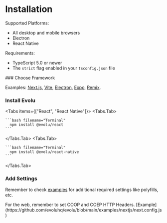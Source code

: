 
# Installation

Supported Platforms:

- All desktop and mobile browsers
- Electron
- React Native

Requirements:

- TypeScript 5.0 or newer
- The `strict` flag enabled in your `tsconfig.json` file

<Steps>
### Choose Framework

Examples: [Next.js](https://github.com/evoluhq/evolu/tree/main/examples/nextjs),
[Vite](https://github.com/evoluhq/evolu/tree/main/examples/vite),
[Electron](https://github.com/evoluhq/evolu/tree/main/examples/electron-app),
[Expo](https://github.com/evoluhq/evolu/tree/main/apps/native),
[Remix](https://github.com/evoluhq/evolu/tree/main/examples/remix).

### Install Evolu

<Tabs items={["React", "React Native"]}>
  <Tabs.Tab>

    ```bash filename="Terminal"
      npm install @evolu/react
    ```

  </Tabs.Tab>
  <Tabs.Tab>

    ```bash filename="Terminal"
      npm install @evolu/react-native
    ```

  </Tabs.Tab>
</Tabs>

### Add Settings

Remember to check [examples](https://github.com/evoluhq/evolu/tree/main/examples)
for additional required settings like polyfills, etc.

<Callout type="warning" emoji="‼️">
  For the web, remember to set COOP and COEP HTTP Headers.
  [Example](https://github.com/evoluhq/evolu/blob/main/examples/nextjs/next.config.js)
</Callout>

</Steps>
